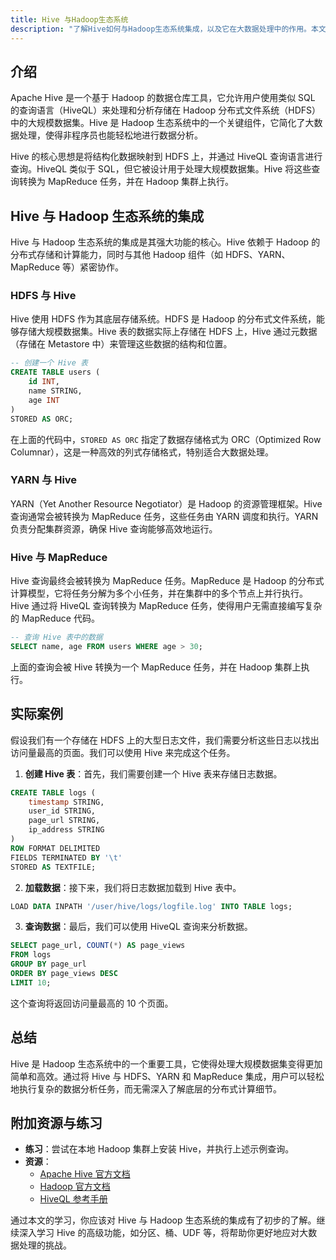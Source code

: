 ```yaml
---
title: Hive 与Hadoop生态系统
description: "了解Hive如何与Hadoop生态系统集成，以及它在大数据处理中的作用。本文适合初学者，包含代码示例和实际案例。"
---
```


## 介绍

Apache Hive 是一个基于 Hadoop 的数据仓库工具，它允许用户使用类似 SQL 的查询语言（HiveQL）来处理和分析存储在 Hadoop 分布式文件系统（HDFS）中的大规模数据集。Hive 是 Hadoop 生态系统中的一个关键组件，它简化了大数据处理，使得非程序员也能轻松地进行数据分析。

Hive 的核心思想是将结构化数据映射到 HDFS 上，并通过 HiveQL 查询语言进行查询。HiveQL 类似于 SQL，但它被设计用于处理大规模数据集。Hive 将这些查询转换为 MapReduce 任务，并在 Hadoop 集群上执行。

## Hive 与 Hadoop 生态系统的集成

Hive 与 Hadoop 生态系统的集成是其强大功能的核心。Hive 依赖于 Hadoop 的分布式存储和计算能力，同时与其他 Hadoop 组件（如 HDFS、YARN、MapReduce 等）紧密协作。

### HDFS 与 Hive

Hive 使用 HDFS 作为其底层存储系统。HDFS 是 Hadoop 的分布式文件系统，能够存储大规模数据集。Hive 表的数据实际上存储在 HDFS 上，Hive 通过元数据（存储在 Metastore 中）来管理这些数据的结构和位置。

```sql
-- 创建一个 Hive 表
CREATE TABLE users (
    id INT,
    name STRING,
    age INT
)
STORED AS ORC;
```

在上面的代码中，`STORED AS ORC` 指定了数据存储格式为 ORC（Optimized Row Columnar），这是一种高效的列式存储格式，特别适合大数据处理。

### YARN 与 Hive

YARN（Yet Another Resource Negotiator）是 Hadoop 的资源管理框架。Hive 查询通常会被转换为 MapReduce 任务，这些任务由 YARN 调度和执行。YARN 负责分配集群资源，确保 Hive 查询能够高效地运行。

### Hive 与 MapReduce

Hive 查询最终会被转换为 MapReduce 任务。MapReduce 是 Hadoop 的分布式计算模型，它将任务分解为多个小任务，并在集群中的多个节点上并行执行。Hive 通过将 HiveQL 查询转换为 MapReduce 任务，使得用户无需直接编写复杂的 MapReduce 代码。

```sql
-- 查询 Hive 表中的数据
SELECT name, age FROM users WHERE age > 30;
```

上面的查询会被 Hive 转换为一个 MapReduce 任务，并在 Hadoop 集群上执行。

## 实际案例

假设我们有一个存储在 HDFS 上的大型日志文件，我们需要分析这些日志以找出访问量最高的页面。我们可以使用 Hive 来完成这个任务。

1. **创建 Hive 表**：首先，我们需要创建一个 Hive 表来存储日志数据。

```sql
CREATE TABLE logs (
    timestamp STRING,
    user_id STRING,
    page_url STRING,
    ip_address STRING
)
ROW FORMAT DELIMITED
FIELDS TERMINATED BY '\t'
STORED AS TEXTFILE;
```

2. **加载数据**：接下来，我们将日志数据加载到 Hive 表中。

```sql
LOAD DATA INPATH '/user/hive/logs/logfile.log' INTO TABLE logs;
```

3. **查询数据**：最后，我们可以使用 HiveQL 查询来分析数据。

```sql
SELECT page_url, COUNT(*) AS page_views
FROM logs
GROUP BY page_url
ORDER BY page_views DESC
LIMIT 10;
```

这个查询将返回访问量最高的 10 个页面。

## 总结

Hive 是 Hadoop 生态系统中的一个重要工具，它使得处理大规模数据集变得更加简单和高效。通过将 Hive 与 HDFS、YARN 和 MapReduce 集成，用户可以轻松地执行复杂的数据分析任务，而无需深入了解底层的分布式计算细节。

## 附加资源与练习

- **练习**：尝试在本地 Hadoop 集群上安装 Hive，并执行上述示例查询。
- **资源**：
  - [Apache Hive 官方文档](https://hive.apache.org/)
  - [Hadoop 官方文档](https://hadoop.apache.org/)
  - [HiveQL 参考手册](https://cwiki.apache.org/confluence/display/Hive/LanguageManual)

通过本文的学习，你应该对 Hive 与 Hadoop 生态系统的集成有了初步的了解。继续深入学习 Hive 的高级功能，如分区、桶、UDF 等，将帮助你更好地应对大数据处理的挑战。